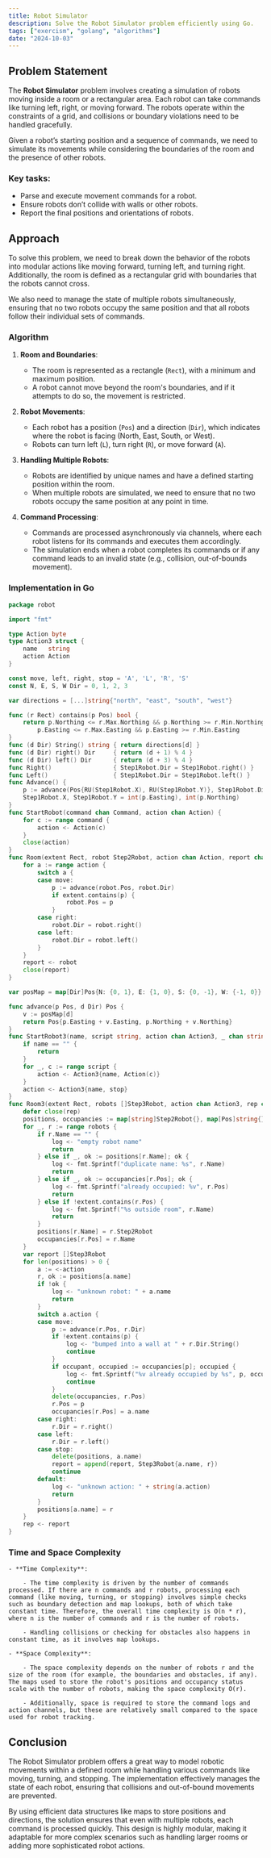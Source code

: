 ```yaml
---
title: Robot Simulator
description: Solve the Robot Simulator problem efficiently using Go.
tags: ["exercism", "golang", "algorithms"]
date: "2024-10-03"
---
```


## Problem Statement

The **Robot Simulator** problem involves creating a simulation of robots moving inside a room or a rectangular area. Each robot can take commands like turning left, right, or moving forward. The robots operate within the constraints of a grid, and collisions or boundary violations need to be handled gracefully.

Given a robot’s starting position and a sequence of commands, we need to simulate its movements while considering the boundaries of the room and the presence of other robots.

### Key tasks:
- Parse and execute movement commands for a robot.
- Ensure robots don’t collide with walls or other robots.
- Report the final positions and orientations of robots.

## Approach

To solve this problem, we need to break down the behavior of the robots into modular actions like moving forward, turning left, and turning right. Additionally, the room is defined as a rectangular grid with boundaries that the robots cannot cross.

We also need to manage the state of multiple robots simultaneously, ensuring that no two robots occupy the same position and that all robots follow their individual sets of commands.

### Algorithm

1. **Room and Boundaries**:
   - The room is represented as a rectangle (`Rect`), with a minimum and maximum position.
   - A robot cannot move beyond the room's boundaries, and if it attempts to do so, the movement is restricted.

2. **Robot Movements**:
   - Each robot has a position (`Pos`) and a direction (`Dir`), which indicates where the robot is facing (North, East, South, or West).
   - Robots can turn left (`L`), turn right (`R`), or move forward (`A`).

3. **Handling Multiple Robots**:
   - Robots are identified by unique names and have a defined starting position within the room.
   - When multiple robots are simulated, we need to ensure that no two robots occupy the same position at any point in time.

4. **Command Processing**:
   - Commands are processed asynchronously via channels, where each robot listens for its commands and executes them accordingly.
   - The simulation ends when a robot completes its commands or if any command leads to an invalid state (e.g., collision, out-of-bounds movement).

### Implementation in Go

```go
package robot

import "fmt"

type Action byte
type Action3 struct {
	name   string
	action Action
}

const move, left, right, stop = 'A', 'L', 'R', 'S'
const N, E, S, W Dir = 0, 1, 2, 3

var directions = [...]string{"north", "east", "south", "west"}

func (r Rect) contains(p Pos) bool {
	return p.Northing <= r.Max.Northing && p.Northing >= r.Min.Northing &&
		p.Easting <= r.Max.Easting && p.Easting >= r.Min.Easting
}
func (d Dir) String() string { return directions[d] }
func (d Dir) right() Dir     { return (d + 1) % 4 }
func (d Dir) left() Dir      { return (d + 3) % 4 }
func Right()                 { Step1Robot.Dir = Step1Robot.right() }
func Left()                  { Step1Robot.Dir = Step1Robot.left() }
func Advance() {
	p := advance(Pos{RU(Step1Robot.X), RU(Step1Robot.Y)}, Step1Robot.Dir)
	Step1Robot.X, Step1Robot.Y = int(p.Easting), int(p.Northing)
}
func StartRobot(command chan Command, action chan Action) {
	for c := range command {
		action <- Action(c)
	}
	close(action)
}
func Room(extent Rect, robot Step2Robot, action chan Action, report chan Step2Robot) {
	for a := range action {
		switch a {
		case move:
			p := advance(robot.Pos, robot.Dir)
			if extent.contains(p) {
				robot.Pos = p
			}
		case right:
			robot.Dir = robot.right()
		case left:
			robot.Dir = robot.left()
		}
	}
	report <- robot
	close(report)
}

var posMap = map[Dir]Pos{N: {0, 1}, E: {1, 0}, S: {0, -1}, W: {-1, 0}}

func advance(p Pos, d Dir) Pos {
	v := posMap[d]
	return Pos{p.Easting + v.Easting, p.Northing + v.Northing}
}
func StartRobot3(name, script string, action chan Action3, _ chan string) {
	if name == "" {
		return
	}
	for _, c := range script {
		action <- Action3{name, Action(c)}
	}
	action <- Action3{name, stop}
}
func Room3(extent Rect, robots []Step3Robot, action chan Action3, rep chan []Step3Robot, log chan string) {
	defer close(rep)
	positions, occupancies := map[string]Step2Robot{}, map[Pos]string{}
	for _, r := range robots {
		if r.Name == "" {
			log <- "empty robot name"
			return
		} else if _, ok := positions[r.Name]; ok {
			log <- fmt.Sprintf("duplicate name: %s", r.Name)
			return
		} else if _, ok := occupancies[r.Pos]; ok {
			log <- fmt.Sprintf("already occupied: %v", r.Pos)
			return
		} else if !extent.contains(r.Pos) {
			log <- fmt.Sprintf("%s outside room", r.Name)
			return
		}
		positions[r.Name] = r.Step2Robot
		occupancies[r.Pos] = r.Name
	}
	var report []Step3Robot
	for len(positions) > 0 {
		a := <-action
		r, ok := positions[a.name]
		if !ok {
			log <- "unknown robot: " + a.name
			return
		}
		switch a.action {
		case move:
			p := advance(r.Pos, r.Dir)
			if !extent.contains(p) {
				log <- "bumped into a wall at " + r.Dir.String()
				continue
			}
			if occupant, occupied := occupancies[p]; occupied {
				log <- fmt.Sprintf("%v already occupied by %s", p, occupant)
				continue
			}
			delete(occupancies, r.Pos)
			r.Pos = p
			occupancies[r.Pos] = a.name
		case right:
			r.Dir = r.right()
		case left:
			r.Dir = r.left()
		case stop:
			delete(positions, a.name)
			report = append(report, Step3Robot{a.name, r})
			continue
		default:
			log <- "unknown action: " + string(a.action)
			return
		}
		positions[a.name] = r
	}
	rep <- report
}
```

### Time and Space Complexity
    - **Time Complexity**:

        - The time complexity is driven by the number of commands processed. If there are n commands and r robots, processing each command (like moving, turning, or stopping) involves simple checks such as boundary detection and map lookups, both of which take constant time. Therefore, the overall time complexity is O(n * r), where n is the number of commands and r is the number of robots.

        - Handling collisions or checking for obstacles also happens in constant time, as it involves map lookups.

    - **Space Complexity**:

        - The space complexity depends on the number of robots r and the size of the room (for example, the boundaries and obstacles, if any). The maps used to store the robot's positions and occupancy status scale with the number of robots, making the space complexity O(r).

        - Additionally, space is required to store the command logs and action channels, but these are relatively small compared to the space used for robot tracking.

## Conclusion
The Robot Simulator problem offers a great way to model robotic movements within a defined room while handling various commands like moving, turning, and stopping. The implementation effectively manages the state of each robot, ensuring that collisions and out-of-bound movements are prevented.

By using efficient data structures like maps to store positions and directions, the solution ensures that even with multiple robots, each command is processed quickly. This design is highly modular, making it adaptable for more complex scenarios such as handling larger rooms or adding more sophisticated robot actions.